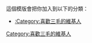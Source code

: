 {{Userbox
  |border-c = #eee8aa
  |border-s = 1
  |id-c     = #ffffff
  |id-s     = 
  |id-fc    = #ff0000
  |info-c   = #eee8aa
  |info-s   = 10
  |info-fc  = #000000
  |id       = 三毛
  |info     = 这個用户喜欢'''[[三毛 (作家)|三毛]]'''的作品。
}}

<includeonly>[[Category:喜歡三毛的維基人]]</includeonly>
<noinclude>
<p style="clear: both; padding-top: 2em">
這個模版會把你加入到以下的分類：
*[[:Category:喜歡三毛的維基人]]